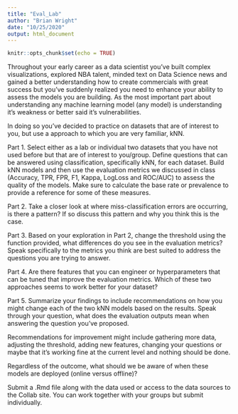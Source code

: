 ```yaml
---
title: "Eval_Lab"
author: "Brian Wright"
date: "10/25/2020"
output: html_document
---
```


```r
knitr::opts_chunk$set(echo = TRUE)
```

Throughout your early career as a data scientist you've built complex visualizations, explored NBA talent, minded text on Data Science news and gained a better understanding how to create commercials with great success but you've suddenly realized you need to enhance your ability to assess the models you are building. As the most important part about understanding any machine learning model (any model) is understanding it's weakness or better said it's vulnerabilities. 

In doing so you've decided to practice on datasets that are of interest to you, but use a approach to which you are very familiar, kNN. 

Part 1. Select either as a lab or individual two datasets that you have not used before but that are of interest to you/group. Define questions that can be answered using classification, specifically kNN, for each dataset. Build kNN models and then use the evaluation metrics we discussed in class (Accuracy, TPR, FPR, F1, Kappa, LogLoss and ROC/AUC) to assess the quality of the models. Make sure to calculate the base rate or prevalence to provide a reference for some of these measures.

Part 2. Take a closer look at where miss-classification errors are occurring, is there a pattern? If so discuss this pattern and why you think this is the case. 

Part 3. Based on your exploration in Part 2, change the threshold using the function provided, what differences do you see in the evaluation metrics? Speak specifically to the metrics you think are best suited to address the 
questions you are trying to answer. 

Part 4. Are there features that you can engineer or hyperparameters that can be tuned that improve the evaluation metrics. Which of these two approaches 
seems to work better for your dataset?  

Part 5. Summarize your findings to include recommendations on how you might 
change each of the two kNN models based on the results. Speak through your question, what does the evaluation outputs mean when answering the question 
you've proposed. 

Recommendations for improvement might include gathering more data, adjusting the threshold, adding new features, changing your questions or maybe 
that it's working fine at the current level and nothing should be done. 

Regardless of the outcome, what should we be aware of when these models are deployed (online versus offline)? 

Submit a .Rmd file along with the data used or access to the data sources to the Collab site. You can work together with your groups but submit individually. 

